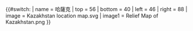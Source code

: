 {{#switch:{{{1}}}
| name   = 哈薩克
| top    = 56
| bottom = 40
| left   = 46
| right  = 88
| image  = Kazakhstan location map.svg
| image1 = Relief Map of Kazakhstan.png
}}<noinclude>
{{Location map/Info|Kazakhstan}}
{{Documentation}}
</noinclude>